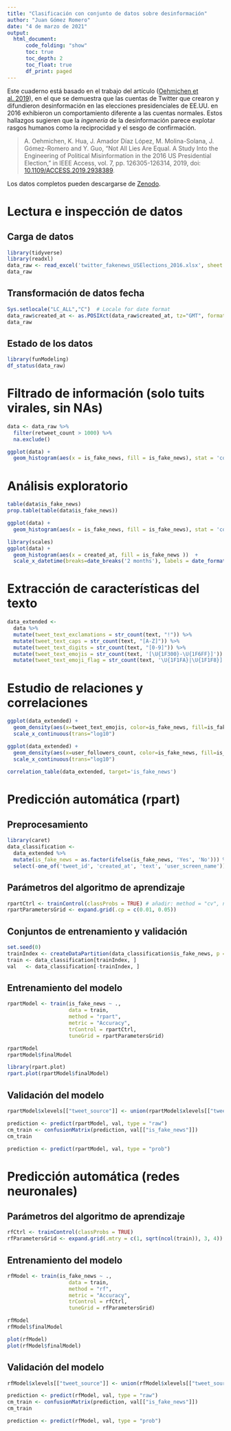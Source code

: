 ```yaml
---
title: "Clasificación con conjunto de datos sobre desinformación"
author: "Juan Gómez Romero"
date: "4 de marzo de 2021"
output:
  html_document:
      code_folding: "show"
      toc: true
      toc_depth: 2
      toc_float: true
      df_print: paged
---
```


Este cuaderno está basado en el trabajo del artículo ([Oehmichen et al. 2019](https://ieeexplore.ieee.org/document/8819953)), en el que se demuestra que las cuentas de Twitter que crearon y difundieron desinformación en las elecciones presidenciales de EE.UU. en 2016 exhibieron un comportamiento diferente a las cuentas normales. Estos hallazgos sugieren que la _ingenería_ de la desinformación parece explotar rasgos humanos como la reciprocidad y el sesgo de confirmación.

> A. Oehmichen, K. Hua, J. Amador Díaz López, M. Molina-Solana, J. Gómez-Romero and Y. Guo, "Not All Lies Are Equal. A Study Into the Engineering of Political Misinformation in the 2016 US Presidential Election," in IEEE Access, vol. 7, pp. 126305-126314, 2019, doi: [10.1109/ACCESS.2019.2938389](https://ieeexplore.ieee.org/document/8819953).

Los datos completos pueden descargarse de [Zenodo](https://zenodo.org/record/1048826).

# Lectura e inspección de datos

## Carga de datos

```r
library(tidyverse)
library(readxl)
data_raw <- read_excel('twitter_fakenews_USElections_2016.xlsx', sheet = 1, na = c('UNKNOWN'))
data_raw
```
## Transformación de datos fecha

```r
Sys.setlocale("LC_ALL","C")  # Locale for date format
data_raw$created_at <- as.POSIXct(data_raw$created_at, tz="GMT", format="%a %b %d %H:%M:%S +0000 %Y")
data_raw
```

## Estado de los datos

```r
library(funModeling)
df_status(data_raw)
```

# Filtrado de información (solo tuits virales, sin NAs)

```r
data <- data_raw %>% 
  filter(retweet_count > 1000) %>%
  na.exclude()

ggplot(data) +
  geom_histogram(aes(x = is_fake_news, fill = is_fake_news), stat = 'count')
```

# Análisis exploratorio

```r
table(data$is_fake_news)
prop.table(table(data$is_fake_news))
```

```r
ggplot(data) +
  geom_histogram(aes(x = is_fake_news, fill = is_fake_news), stat = 'count')
```

```r
library(scales)
ggplot(data) +
  geom_histogram(aes(x = created_at, fill = is_fake_news ))  +
  scale_x_datetime(breaks=date_breaks('2 months'), labels = date_format("%b"))
```

# Extracción de características del texto

```r
data_extended <- 
  data %>%
  mutate(tweet_text_exclamations = str_count(text, "!")) %>%
  mutate(tweet_text_caps = str_count(text, "[A-Z]")) %>%
  mutate(tweet_text_digits = str_count(text, "[0-9]")) %>%
  mutate(tweet_text_emojis = str_count(text, '[\U{1F300}-\U{1F6FF}]')) %>%
  mutate(tweet_text_emoji_flag = str_count(text, '\U{1F1FA}|\U{1F1F8}]')) 
```

# Estudio de relaciones y correlaciones
```r
ggplot(data_extended) + 
  geom_density(aes(x=tweet_text_emojis, color=is_fake_news, fill=is_fake_news), alpha = 0.5)  +
  scale_x_continuous(trans="log10")
```

```r
ggplot(data_extended) + 
  geom_density(aes(x=user_followers_count, color=is_fake_news, fill=is_fake_news), alpha = 0.5)  +
  scale_x_continuous(trans="log10")
```

```r
correlation_table(data_extended, target='is_fake_news')
```

# Predicción automática (rpart)

## Preprocesamiento

```r
library(caret)
data_classification <-
  data_extended %>%
  mutate(is_fake_news = as.factor(ifelse(is_fake_news, 'Yes', 'No'))) %>%
  select(-one_of('tweet_id', 'created_at', 'text', 'user_screen_name')) 
```

## Parámetros del algoritmo de aprendizaje

```r
rpartCtrl <- trainControl(classProbs = TRUE) # añadir: method = "cv", number = 10
rpartParametersGrid <- expand.grid(.cp = c(0.01, 0.05))
```

## Conjuntos de entrenamiento y validación

```r
set.seed(0)
trainIndex <- createDataPartition(data_classification$is_fake_news, p = .7, list = FALSE)
train <- data_classification[trainIndex, ] 
val   <- data_classification[-trainIndex, ]
```

## Entrenamiento del modelo

```r
rpartModel <- train(is_fake_news ~ ., 
                    data = train, 
                    method = "rpart", 
                    metric = "Accuracy", 
                    trControl = rpartCtrl, 
                    tuneGrid = rpartParametersGrid)
```

```r
rpartModel
rpartModel$finalModel

library(rpart.plot)
rpart.plot(rpartModel$finalModel)
```

## Validación del modelo

```r
rpartModel$xlevels[["tweet_source"]] <- union(rpartModel$xlevels[["tweet_source"]], levels(as.factor(val$tweet_source))) # !!

prediction <- predict(rpartModel, val, type = "raw") 
cm_train <- confusionMatrix(prediction, val[["is_fake_news"]])
cm_train
```

```r
prediction <- predict(rpartModel, val, type = "prob") 
```

# Predicción automática (redes neuronales)

## Parámetros del algoritmo de aprendizaje

```r
rfCtrl <- trainControl(classProbs = TRUE)
rfParametersGrid <- expand.grid(.mtry = c(1, sqrt(ncol(train)), 3, 4))
```

## Entrenamiento del modelo

```r
rfModel <- train(is_fake_news ~ ., 
                    data = train, 
                    method = "rf", 
                    metric = "Accuracy", 
                    trControl = rfCtrl, 
                    tuneGrid = rfParametersGrid)
```

```r
rfModel
rfModel$finalModel

plot(rfModel)
plot(rfModel$finalModel)
```

## Validación del modelo

```r
rfModel$xlevels[["tweet_source"]] <- union(rfModel$xlevels[["tweet_source"]], levels(as.factor(val$tweet_source))) # !!

prediction <- predict(rfModel, val, type = "raw") 
cm_train <- confusionMatrix(prediction, val[["is_fake_news"]])
cm_train
```

```r
prediction <- predict(rfModel, val, type = "prob") 
```